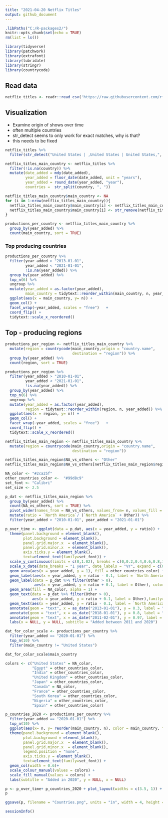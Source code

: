 ```yaml
---
title: "2021-04-20 Netflix Titles"
output: github_document
---
```


```r
.libPaths("C:/R-packages2/")
knitr::opts_chunk$set(echo = TRUE)
rm(list = ls())
```



```r
library(tidyverse)
library(patchwork)
library(extrafont)
library(lubridate)
library(stringr)
library(countrycode)
```

## Read data 

```r
netflix_titles <- readr::read_csv('https://raw.githubusercontent.com/rfordatascience/tidytuesday/master/data/2021/2021-04-20/netflix_titles.csv')
```

## Visualization

* Examine origin of shows over time 
* often multiple countries 
* str_detect seems to only work for exact matches, why is that?
* this needs to be fixed


```r
netflix_titles %>% 
  filter(str_detect("United States | ,United States | United States,",  country)) ###
```

```r
netflix_titles_main_country <- netflix_titles %>% 
  filter(!is.na(country)) %>% 
  mutate(date_added = mdy(date_added),
         year_added = floor_date(date_added, unit = "years"),
         year_added = round_date(year_added, "year"),
         countries =  str_split(country, ", ")) 

netflix_titles_main_country$main_country <- NA
for (i in 1:nrow(netflix_titles_main_country)){
  netflix_titles_main_country$main_country[i] <- netflix_titles_main_country$countries[[i]][1]
  netflix_titles_main_country$main_country[i] <- str_remove(netflix_titles_main_country$main_country[i], ",")
}

productions_per_country <- netflix_titles_main_country %>% 
  group_by(year_added) %>% 
  count(main_country, sort = TRUE) 

```

### Top producing countries

```r
productions_per_country %>% 
  filter(year_added > "2013-01-01", 
         year_added < "2021-01-01", 
         !is.na(year_added)) %>% 
  group_by(year_added) %>% 
  top_n(6) %>% 
  ungroup %>%
  mutate(year_added = as.factor(year_added),
         main_country = tidytext::reorder_within(main_country, n, year_added)) %>%
  ggplot(aes(x = main_country, y= n)) +
  geom_col() +
  facet_wrap(~year_added, scales = "free")   +
  coord_flip() +
  tidytext::scale_x_reordered() 
```

## Top - producing regions

```r
productions_per_region <- netflix_titles_main_country %>% 
  mutate(region = countrycode(main_country,origin = "country.name",
                              destination = "region")) %>% 
  group_by(year_added) %>% 
  count(region, sort = TRUE)

```


```r
productions_per_region %>% 
  filter(year_added > "2010-01-01", 
         year_added < "2021-01-01", 
         !is.na(year_added)) %>% 
  group_by(year_added) %>% 
  top_n(6) %>% 
  ungroup %>%
  mutate(year_added = as.factor(year_added),
         region = tidytext::reorder_within(region, n, year_added)) %>%
  ggplot(aes(x = region, y= n)) +
  geom_col() +
  facet_wrap(~year_added, scales = "free")   +
  coord_flip() +
  tidytext::scale_x_reordered() 
```

```r
netflix_titles_main_region <- netflix_titles_main_country %>% 
  mutate(region = countrycode(main_country,origin = "country.name",
                              destination = "region"))

netflix_titles_main_region$NA_vs_others <- "Other"
netflix_titles_main_region$NA_vs_others[netflix_titles_main_region$region == "North America"] <-  "North America"
```


########################

```r
NA_color <- "#2ca25f"
other_countries_color <-  "#99d8c9"
set_font <- "Calibri"
set_size <- 2.5
```

```r
p_dat <- netflix_titles_main_region %>% 
  group_by(year_added) %>% 
  count(NA_vs_others, sort = TRUE) %>% 
  pivot_wider(names_from = NA_vs_others, values_from= n, values_fill = 0) %>% 
  mutate(ratio = `North America`/ (`North America` + Other)) %>% 
  filter(year_added > "2010-01-01", year_added < "2021-01-01")

p_over_time <- ggplot(data = p_dat, aes(x = year_added, y = ratio)) +
  theme(panel.background = element_blank(), 
        plot.background = element_blank(), 
        panel.grid.major.x  = element_blank(),
        panel.grid.minor.x  = element_blank(),
        axis.ticks.y = element_blank(),
        text=element_text(family=set_font)) +
  scale_y_continuous(limits = c(0,1.02), breaks = c(0,0.2,0.4,0.6,0.8,1), labels = scales::percent, expand = c(0.01,0.01)) +
  scale_x_date(date_breaks = "1 year", date_labels = "%Y", expand = c(0.05,0.05)) +
  geom_area(aes(x = year_added, y = 1), fill = other_countries_color) +
  geom_label(aes(x = year_added, y = ratio - 0.1, label = `North America`), color = NA_color, fill = NA_color) +
  geom_label(data = p_dat %>% filter(Other > 0),  
             aes(x = year_added, y = ratio + 0.1, label = Other), color = other_countries_color, fill = other_countries_color) +
  geom_area(fill = NA_color, alpha = 1) +
  geom_text(data = p_dat %>% filter(Other > 0),  
            aes(x = year_added, y = ratio + 0.1, label = Other),family=set_font, size = set_size) +
  geom_text(aes(x = year_added, y = ratio - 0.1, label = `North America`), color = "white",family=set_font, size = set_size) +
  annotate(geom = "text", x = as_date("2013-01-01"), y = 0.3, label = "North America", color = "white",family=set_font) +
  annotate(geom = "text", x = as_date("2018-01-01"), y = 0.8, label = "Other countries", color = "black",family=set_font)+ 
  annotate(geom = "text", x = as_date("2011-02-01"), y = 0.97, label = "1", color = "black",family=set_font, size = set_size)+
  labs(x = NULL, y = NULL, subtitle = "Added between 2011 and 2020")
```

```r
dat_for_color_scale <- productions_per_country %>% 
  filter(year_added == "2020-01-01") %>% 
  top_n(10) %>% 
  filter(main_country != "United States")

dat_for_color_scale$main_country

colors <- c("United States" = NA_color, 
            "Egypt" = other_countries_color,
            "India" = other_countries_color,
            "United Kingdom" = other_countries_color,
            "Japan" = other_countries_color,
            "Canada" = NA_color,
            "France" = other_countries_color,
            "South Korea" = other_countries_color,
            "Nigeria" = other_countries_color,
            "Spain" = other_countries_color)

p_countries_2020 <- productions_per_country %>% 
  filter(year_added == "2020-01-01") %>% 
  top_n(10) %>% 
  ggplot(aes(x= n, y= reorder(main_country, n), color = main_country, fill = main_country)) +
  theme(panel.background = element_blank(), 
        plot.background = element_blank(), 
        panel.grid.major.x  = element_blank(),
        panel.grid.minor.x  = element_blank(),
        legend.position = "none",
        axis.ticks.y = element_blank(),
        text=element_text(family=set_font)) +
  geom_col(width = 0.6)+
  scale_colour_manual(values = colors) +
  scale_fill_manual(values = colors) +
  labs(subtitle = "Added in 2020", y = NULL, x = NULL)
```

```r
p <- p_over_time+ p_countries_2020 + plot_layout(widths = c(3.5, 1)) + plot_annotation(title = "Main countries of origin of Netflix titles", caption = "Data: Shivam Bansal | Visualization: @TannerFlorian") & theme(text=element_text(family=set_font))
p

ggsave(p, filename = "Countries.png", units = "in", width = 4, height = 2.25, dpi = 300, scale = 1.4)

```


```r
sessionInfo()
```


